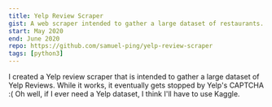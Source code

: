 ```yaml
---
title: Yelp Review Scraper
gist: A web scraper intended to gather a large dataset of restaurants.
start: May 2020
end: June 2020
repo: https://github.com/samuel-ping/yelp-review-scraper
tags: [python3]
---
```


I created a Yelp review scraper that is intended to gather a large dataset of Yelp Reviews. While it works, it eventually gets stopped by Yelp's CAPTCHA :( Oh well, if I ever need a Yelp dataset, I think I'll have to use Kaggle.
